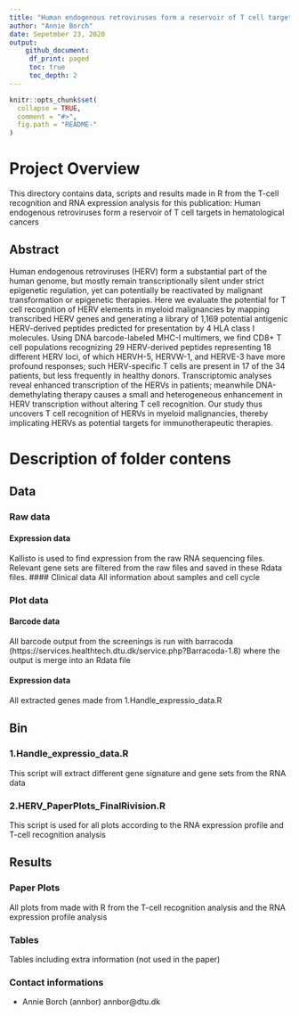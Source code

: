 ```yaml
---
title: "Human endogenous retroviruses form a reservoir of T cell targets in hematological cancers"
author: "Annie Borch"
date: Sepetmber 23, 2020
output: 
    github_document:
     df_print: paged
     toc: true
     toc_depth: 2
---
```


<!-- README.md is generated from README.Rmd. Please edit that file -->

```r
knitr::opts_chunk$set(
  collapse = TRUE,
  comment = "#>",
  fig.path = "README-"
)
```
# Project Overview 
This directory contains data, scripts and results made in R from the T-cell recognition and RNA expression analysis for this publication: 
Human endogenous retroviruses form a reservoir of T cell targets in hematological cancers

## Abstract 
Human endogenous retroviruses (HERV) form a substantial part of the human genome, but mostly remain transcriptionally silent under strict epigenetic regulation, yet can potentially be reactivated by malignant transformation or epigenetic therapies. Here we evaluate the potential for T cell recognition of HERV elements in myeloid malignancies by mapping transcribed HERV genes and generating a library of 1,169 potential antigenic HERV-derived peptides predicted for presentation by 4 HLA class I molecules. Using DNA barcode-labeled MHC-I multimers, we find CD8+ T cell populations recognizing 29 HERV-derived peptides representing 18 different HERV loci, of which HERVH-5, HERVW-1, and HERVE-3 have more profound responses; such HERV-specific T cells are present in 17 of the 34 patients, but less frequently in healthy donors. Transcriptomic analyses reveal enhanced transcription of the HERVs in patients; meanwhile DNA-demethylating therapy causes a small and heterogeneous enhancement in HERV transcription without altering T cell recognition. Our study thus uncovers T cell recognition of HERVs in myeloid malignancies, thereby implicating HERVs as potential targets for immunotherapeutic therapies.



# Description of folder contens
## Data 
### Raw data 
#### Expression data 
Kallisto is used to find expression from the raw RNA sequencing files. Relevant gene sets are filtered from the raw files and saved in these Rdata files. 
#### Clinical data 
All information about samples and cell cycle 

### Plot data 

#### Barcode data 
All barcode output from the screenings is run with barracoda (https://services.healthtech.dtu.dk/service.php?Barracoda-1.8) where the output is merge into an Rdata file 

#### Expression data 
All extracted genes made from 1.Handle_expressio_data.R 


## Bin 
### 1.Handle_expressio_data.R 
This script will extract different gene signature and gene sets from the RNA data 

### 2.HERV_PaperPlots_FinalRivision.R
This script is used for all plots according to the RNA expression profile and T-cell recognition analysis 

## Results 

### Paper Plots 
All plots from made with R from the T-cell recognition analysis and the RNA expression profile analysis 

### Tables 
Tables including extra information (not used in the paper)


### Contact informations
- Annie Borch (annbor)  annbor@dtu.dk





